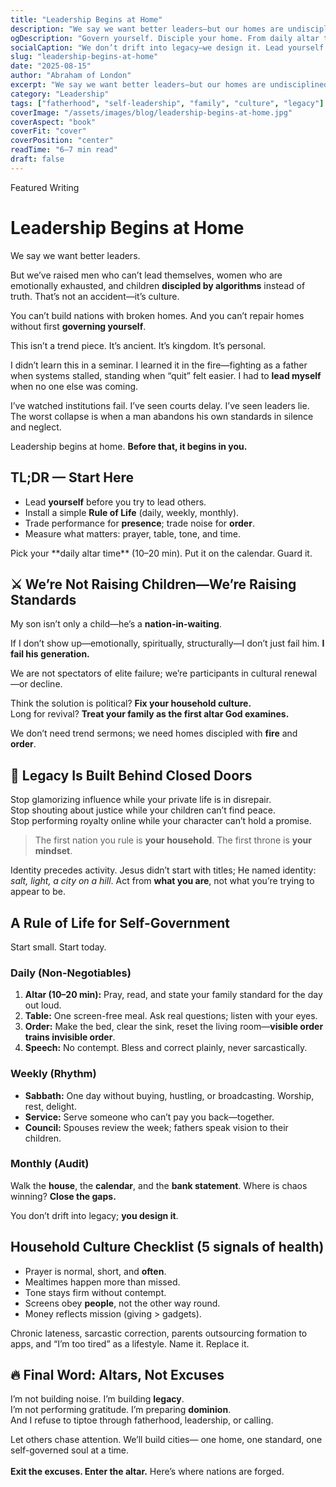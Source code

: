 ```yaml
---
title: "Leadership Begins at Home"
description: "We say we want better leaders—but our homes are undisciplined and our children are discipled by algorithms. Leadership begins at home—or it doesn’t begin at all."
ogDescription: "Govern yourself. Disciple your home. From daily altar to weekly rhythm, here’s a field-ready rule of life for leaders who start where it matters most."
socialCaption: "We don’t drift into legacy—we design it. Lead yourself. Disciple your home. Build a culture that outlives you. #Leadership #Fatherhood #RuleOfLife"
slug: "leadership-begins-at-home"
date: "2025-08-15"
author: "Abraham of London"
excerpt: "We say we want better leaders—but our homes are undisciplined and our children are discipled by algorithms. Leadership begins at home—or it doesn’t begin at all."
category: "Leadership"
tags: ["fatherhood", "self-leadership", "family", "culture", "legacy"]
coverImage: "/assets/images/blog/leadership-begins-at-home.jpg"
coverAspect: "book"
coverFit: "cover"
coverPosition: "center"
readTime: "6–7 min read"
draft: false
---
```


<HeroEyebrow>Featured Writing</HeroEyebrow>

# Leadership Begins at Home

We say we want better leaders.

But we’ve raised men who can’t lead themselves, women who are emotionally exhausted, and children **discipled by algorithms** instead of truth. That’s not an accident—it’s culture.

<PullLine>
  You can’t build nations with broken homes.
  And you can’t repair homes without first <strong>governing yourself</strong>.
</PullLine>

This isn’t a trend piece. It’s ancient. It’s kingdom. It’s personal.

I didn’t learn this in a seminar. I learned it in the fire—fighting as a father when systems stalled, standing when “quit” felt easier. I had to **lead myself** when no one else was coming.

I’ve watched institutions fail. I’ve seen courts delay. I’ve seen leaders lie.  
The worst collapse is when a man abandons his own standards in silence and neglect.

<PullLine>Leadership begins at home. <strong>Before that, it begins in you.</strong></PullLine>

<Rule />

## TL;DR — Start Here

- Lead **yourself** before you try to lead others.  
- Install a simple **Rule of Life** (daily, weekly, monthly).  
- Trade performance for **presence**; trade noise for **order**.  
- Measure what matters: prayer, table, tone, and time.

<Callout tone="key" title="One action today">
  Pick your **daily altar time** (10–20 min). Put it on the calendar. Guard it.
</Callout>

<Rule />

## ⚔ We’re Not Raising Children—We’re Raising Standards

My son isn’t only a child—he’s a **nation-in-waiting**.

If I don’t show up—emotionally, spiritually, structurally—I don’t just fail him. **I fail his generation.**

We are not spectators of elite failure; we’re participants in cultural renewal—or decline.

<PullLine subtle>
  Think the solution is political? <strong>Fix your household culture.</strong><br/>
  Long for revival? <strong>Treat your family as the first altar God examines.</strong>
</PullLine>

We don’t need trend sermons; we need homes discipled with **fire** and **order**.

<Rule />

## 🧱 Legacy Is Built Behind Closed Doors

Stop glamorizing influence while your private life is in disrepair.  
Stop shouting about justice while your children can’t find peace.  
Stop performing royalty online while your character can’t hold a promise.

> The first nation you rule is <strong>your household</strong>. The first throne is <strong>your mindset</strong>.

Identity precedes activity. Jesus didn’t start with titles; He named identity: *salt, light, a city on a hill*. Act from **what you are**, not what you’re trying to appear to be.

<Rule />

## A Rule of Life for Self-Government

Start small. Start today.

### Daily (Non-Negotiables)

1. **Altar (10–20 min):** Pray, read, and state your family standard for the day out loud.  
2. **Table:** One screen-free meal. Ask real questions; listen with your eyes.  
3. **Order:** Make the bed, clear the sink, reset the living room—**visible order trains invisible order**.  
4. **Speech:** No contempt. Bless and correct plainly, never sarcastically.

### Weekly (Rhythm)

- **Sabbath:** One day without buying, hustling, or broadcasting. Worship, rest, delight.  
- **Service:** Serve someone who can’t pay you back—together.  
- **Council:** Spouses review the week; fathers speak vision to their children.

### Monthly (Audit)

Walk the **house**, the **calendar**, and the **bank statement**. Where is chaos winning? **Close the gaps.**

<PullLine>You don’t drift into legacy; <strong>you design it</strong>.</PullLine>

<Rule />

## Household Culture Checklist (5 signals of health)

- Prayer is normal, short, and **often**.  
- Mealtimes happen more than missed.  
- Tone stays firm without contempt.  
- Screens obey **people**, not the other way round.  
- Money reflects mission (giving > gadgets).

<Note tone="caution" title="Common sabotage patterns">
  Chronic lateness, sarcastic correction, parents outsourcing formation to apps, and “I’m too tired” as a lifestyle. Name it. Replace it.
</Note>

<Rule />

<ResourcesCTA preset="leadership" />

<Rule />

## 🔥 Final Word: Altars, Not Excuses

I’m not building noise. I’m building **legacy**.  
I’m not performing gratitude. I’m preparing **dominion**.  
And I refuse to tiptoe through fatherhood, leadership, or calling.

<Note tone="key" title="The Charge">
  Let others chase attention. We’ll build cities—  
  one home, one standard, one self-governed soul at a time.  
  <br/><br/>
  <strong>Exit the excuses. Enter the altar.</strong> Here’s where nations are forged.
</Note>

<ShareRow
  text="Leadership begins at home. Govern yourself. Disciple your household. Build a legacy that outlives you."
  hashtags="Leadership,Fatherhood,FamilyCulture,Legacy"
/>

